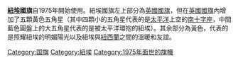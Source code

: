 
{{Infobox flag
|Name = 纽埃
|Article =
|Nickname = 
|Image = Flag of Niue.svg
|Image_size = 230px
|Imagetext= Flag of Niue
| Use = 110000
| Symbol =
| Proportion = 1:2
| Adoption = 1975年10月13日
| Design =
|
|Image2 = Flag of Niue (3-2).svg
|Image_size2 = 230px
|Imagetext2 = 紐埃政府旗（3:2）
| Use2 = 111111
| Symbol2 = 
| Proportion2 = 3:2
| Adoption2 = 1975年10月13日
| Design2 = 
|Image3 = Vertical Flag of Niue.svg
|Image_size3 = 230px
|Imagetext3 = 紐埃竖式国旗
| Use3 = 010000
| Symbol3 =
| Proportion3 = 2:1
| Adoption3 = 
| Design3 =  
}}
'''[[紐埃|紐埃]]國旗'''自1975年開始使用。紐埃國旗左上部分為[[英國國旗|英國國旗]]，但在[[英國|英國]][[國旗|國旗]]內增加了五顆黃色五角星（其中四顆小的五角星代表的是[[太平洋|太平洋]]上空的[[南十字座|南十字座]]，中間藍色圓盤上的大五角星代表的是被太平洋環抱的紐埃）。其余部分為黃色，代表的是照耀紐埃的明媚陽光以及紐埃與[[紐西蘭|紐西蘭]]之間的溫暖和友誼。

{{大洋洲題目|旗帜}}

[[Category:国旗|Category:国旗]]
[[Category:紐埃|Category:紐埃]]
[[Category:1975年面世的旗幟|Category:1975年面世的旗幟]]